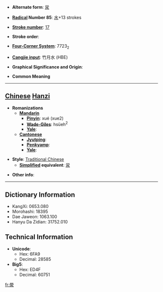 * '''Alternate form''': [[泶]]

* '''[[Wiktionary:Chinese radical index| Radical]] Number 85''': [[Wiktionary:Chinese radical index 水|水]]+13 strokes

* '''[[Wiktionary:Chinese total strokes index|Stroke number]]''': [[Wiktionary:Chinese total strokes index 17|17]]

* '''Stroke order''': 

* '''[[Wiktionary:Chinese four corner index|Four-Corner System]]''': 7723<sub>2</sub>

* '''[[Wiktionary:Chinese Cangjie index|Cangjie input]]''': 竹月水 (HBE)

* '''Graphical Significance and Origin''': 

* '''Common Meaning'''

----

== [[Chinese]] [[Hanzi]] ==

* '''Romanizations'''
** '''[[Mandarin]]'''
*** '''[[Pinyin]]''': xué (xue2)
*** '''[[Wade-Giles]]''': hsüeh<sup>2</sup>
*** '''[[Yale]]''': 
** '''[[Cantonese]]'''
*** '''[[Jyutping]]''':
*** '''[[Penkyamp]]''': 
*** '''[[Yale]]''': 

* '''Style''': [[Traditional Chinese]] 
** '''[[Simplified Chinese|Simplified]] equivalent''': [[泶]]

* '''Other info''': 

----

== Dictionary Information ==

* KangXi: 0653.080
* Morohashi: 18395
* Dae Jaweon: 1063.100
* Hanyu Da Zidian: 31752.010

== Technical Information ==

* '''Unicode''':
** Hex: 6FA9
** Decimal: 28585
* '''Big5''':
** Hex: ED4F
** Decimal: 60751

[[fr:澩]]